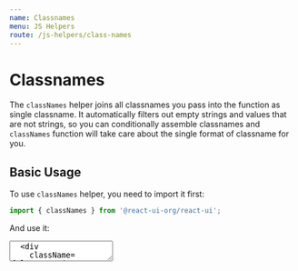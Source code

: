 ```yaml
---
name: Classnames
menu: JS Helpers
route: /js-helpers/class-names
---
```


# Classnames


The `classNames` helper joins all classnames you pass into the function as
single classname. It automatically filters out empty strings and values that
are not strings, so you can conditionally assemble classnames and `classNames`
function will take care about the single format of classname for you.

## Basic Usage

To use `classNames` helper, you need to import it first:

```js
import { classNames } from '@react-ui-org/react-ui';
```

And use it:

<textarea is="docoff-react-preview">
  <div
    className={classNames(
      'd-inline-block',
      Date.now() > 1609455600 && 'text-warning',
      Date.now() > 1622498400 ? 'text-muted' : null,
    )}
  >
    {(new Date()).toLocaleDateString()}
  </div>
</textarea>
